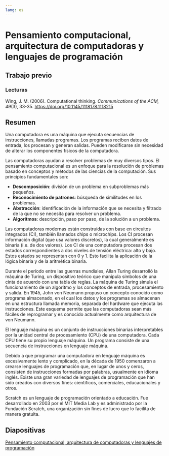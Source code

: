 ```yaml
---
lang: es
---
```


# Pensamiento computacional, arquitectura de computadoras y lenguajes de programación {#sec-pencom}

## Trabajo previo

### Lecturas
Wing, J. M. (2006). Computational thinking. *Communications of the ACM, 49*(3), 33-35. [https://doi.org/10.1145/1118178.1118215](https://doi.org/10.1145/1118178.1118215)

## Resumen
Una computadora es una máquina que ejecuta secuencias de instrucciones, llamadas programas. Los programas reciben datos de entrada, los procesan y generan salidas. Pueden modificarse sin necesidad de alterar los componentes físicos de la computadora.

Las computadoras ayudan a resolver problemas de muy diversos tipos. El pensamiento computacional es un enfoque para la resolución de problemas basado en conceptos y métodos de las ciencias de la computación. Sus principios fundamentales son:

- **Descomposición**: división de un problema en subproblemas más pequeños.
- **Reconocimiento de patrones**: búsqueda de similitudes en los problemas.
- **Abstracción**: identificación de la información que se necesita y filtrado de la que no se necesita para resolver un problema.
- **Algoritmos**: descripción, paso por paso, de la solución a un problema.

Las computadoras modernas están construídas con base en circuitos integrados (CI), también llamados chips o microchips. Los CI procesan información digital (que usa valores discretos), la cual generalmente es binaria (i.e. de dos valores). Los CI de una computadora procesan dos estados correspondientes a dos niveles de tensión eléctrica: alto y bajo. Estos estados se representan con 0 y 1. Esto facilita la aplicación de la lógica binaria y de la aritmética binaria.

Durante el período entre las guerras mundiales, Allan Turing desarrolló la máquina de Turing, un dispositivo teórico que manipula símbolos de una cinta de acuerdo con una tabla de reglas. La máquina de Turing simula el funcionamiento de un algoritmo y los conceptos de entrada, procesamiento y salida. En 1945, John von Neumann propuso un concepto conocido como programa almacenado, en el cual los datos y los programas se almacenan en una estructura llamada memoria, separada del hardware que ejecuta las instrucciones. Este esquema permite que las computadoras sean más fáciles de reprogramar y es conocido actualmente como arquitectura de von Neumann.

El lenguaje máquina es un conjunto de instrucciones binarias interpretables por la unidad central de procesamiento (CPU) de una computadora. Cada CPU tiene su propio lenguaje máquina. Un programa consiste de una secuencia de instrucciones en lenguaje máquina.

Debido a que programar una computadora en lenguaje máquina es excesivamente lento y complicado, en la década de 1950 comenzaron a crearse lenguajes de programación que, en lugar de unos y ceros, consisten de instrucciones formadas por palabras, usualmente en idioma inglés. Existe una gran variedad de lenguajes de programación que han sido creados con diversos fines: científicos, comerciales, educacionales y otros.

Scratch es un lenguaje de programación orientado a educación. Fue desarrollado en 2003 por el MIT Media Lab y es administrado por la Fundación Scratch, una organización sin fines de lucro que lo facilita de manera gratuita.


## Diapositivas
[Pensamiento computacional, arquitectura de computadoras y lenguajes de programación](https://gf0604-procesamientodatosgeograficos.github.io/2023-i-pensamiento_computacional-arquitectura_computadoras-lenguajes_programacion/)